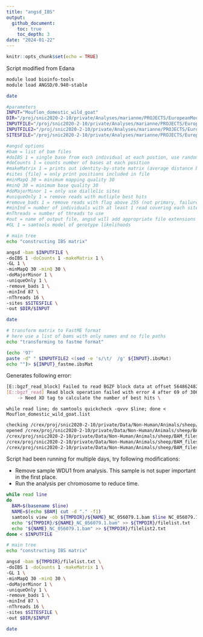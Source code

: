 ```yaml
---
title: "angsd_IBS"
output: 
  github_document:
    toc: true
    toc_depth: 3
date: "2024-01-22"
---
```


```r
knitr::opts_chunk$set(echo = TRUE)
```

Script modified from Edana

```bash
module load bioinfo-tools
module load ANGSD/0.940-stable

date

#parameters
INPUT="Mouflon_domestic_wild_goat"
DIR="/proj/snic2020-2-10/private/Analyses/marianne/PROJECTS/EuropeanMouflon/ANGSD"
INPUTFILE="/proj/snic2020-2-10/private/Analyses/marianne/PROJECTS/EuropeanMouflon/ANGSD/${INPUT}.list"
INPUTFILE2="/proj/snic2020-2-10/private/Analyses/marianne/PROJECTS/EuropeanMouflon/ANGSD/${INPUT}.2.list"
SITESFILE="/proj/snic2020-2-10/private/Analyses/marianne/PROJECTS/EuropeanMouflon/ANGSD/GCF_016772045.1_ARS-UI_Ramb_v2.0_genomic.repma.autos.angsd.file"

#angsd options
#bam = list of bam files
#doIBS 1 = single base from each individual at each postion, use randomly sampled base (change to 2 for consensus base)
#doCounts 1 = counts number of bases at each position
#makeMatrix 1 = prints out identity-by-state matrix (average distance between pairs)
#sites {file} = only print positions included in file
#minMapQ 30 = minimum mapping quality 30
#minQ 30 = minimum base quality 30
#doMajorMinor 1 = only use diallelic sites
#uniqueOnly 1 = remove reads with mutliple best hits
#remove_bads 1 = remove reads with flag above 255 (not primary, failure and duplicate reads)
#minInd = number of individuals with at least 1 read covering each site
#nThreads = number of threads to use
#out = name of output file, angsd will add appropriate file extensions
#GL 1 = samtools model of genotype likelihoods

# main tree
echo "constructing IBS matrix"

angsd -bam $INPUTFILE \
-doIBS 1 -doCounts 1 -makeMatrix 1 \
-GL 1 \
-minMapQ 30 -minQ 30 \
-doMajorMinor 1 \
-uniqueOnly 1 \
-remove_bads 1 \
-minInd 87 \
-nThreads 16 \
-sites $SITESFILE \
-out $DIR/$INPUT

date

# transform matrix to FastME format
# here use a list of bams with only names and no file paths
echo "transforming to fastme format"

(echo '97'
paste -d" " $INPUTFILE2 <(sed -e 's/\t/  /g' ${INPUT}.ibsMat)
echo "")> ${INPUT}_fastme.ibsMat

```

Generates following error:
```bash
[E::bgzf_read_block] Failed to read BGZF block data at offset 5648624822 expected 12125 bytes; hread returned 0 \
[E::bgzf_read] Read block operation failed with error 4 after 69 of 306 bytes \
	-> Need XO tag to calculate the number of best hits \
```

`while read line; do samtools quickcheck -qvvv $line; done < Mouflon_domestic_wild_goat.list`

```bash
checking /crex/proj/snic2020-2-10/private/Data/Non-Human/Animals/sheep/BAM_files/ARS-UI_Ramb_v2.0/BAM_FILES/external/Li2023/WDU1.ARS-UI_Ramb_v2.0.bam
opened /crex/proj/snic2020-2-10/private/Data/Non-Human/Animals/sheep/BAM_files/ARS-UI_Ramb_v2.0/BAM_FILES/external/Li2023/WDU1.ARS-UI_Ramb_v2.0.bam
/crex/proj/snic2020-2-10/private/Data/Non-Human/Animals/sheep/BAM_files/ARS-UI_Ramb_v2.0/BAM_FILES/external/Li2023/WDU1.ARS-UI_Ramb_v2.0.bam is sequence data
/crex/proj/snic2020-2-10/private/Data/Non-Human/Animals/sheep/BAM_files/ARS-UI_Ramb_v2.0/BAM_FILES/external/Li2023/WDU1.ARS-UI_Ramb_v2.0.bam has 142 targets in header.
/crex/proj/snic2020-2-10/private/Data/Non-Human/Animals/sheep/BAM_files/ARS-UI_Ramb_v2.0/BAM_FILES/external/Li2023/WDU1.ARS-UI_Ramb_v2.0.bam was missing EOF block when one should be present
```

Script had been running for multiple days, try following modifications:

* Remove sample WDU1 from analysis. This sample is not super important in the first place.
* Run the analysis per chromosome to reduce time.

```bash
while read line
do
  BAM=$(basename $line)
  NAME=$(echo $BAM| cut -d "." -f1)
  samtools view -ob ${TMPDIR}/${NAME}_NC_056079.1.bam $line NC_056079.1
  echo "${TMPDIR}/${NAME}_NC_056079.1.bam" >> ${TMPDIR}/filelist.txt
  echo "${NAME}_NC_056079.1.bam" >> ${TMPDIR}/filelist2.txt
done < $INPUTFILE

# main tree
echo "constructing IBS matrix"

angsd -bam ${TMPDIR}/filelist.txt \
-doIBS 1 -doCounts 1 -makeMatrix 1 \
-GL 1 \
-minMapQ 30 -minQ 30 \
-doMajorMinor 1 \
-uniqueOnly 1 \
-remove_bads 1 \
-minInd 87 \
-nThreads 16 \
-sites $SITESFILE \
-out $DIR/$INPUT

date
```
